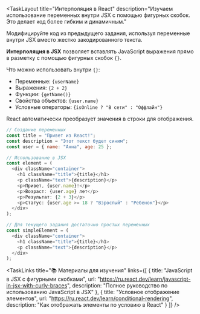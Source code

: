 <TaskLayout 
  title="Интерполяция в React"
  description="Изучаем использование переменных внутри JSX с помощью фигурных скобок. Это делает код более гибким и динамичным."
>

<TaskObjective>

Модифицируйте код из предыдущего задания, используя переменные внутри JSX вместо жестко закодированного текста.

</TaskObjective>

<Info>

**Интерполяция в JSX** позволяет вставлять JavaScript выражения прямо в разметку с помощью фигурных скобок `{}`.

Что можно использовать внутри `{}`:
- Переменные: `{userName}`
- Выражения: `{2 + 2}`
- Функции: `{getName()}`
- Свойства объектов: `{user.name}`
- Условные операторы: `{isOnline ? "В сети" : "Оффлайн"}`

React автоматически преобразует значения в строки для отображения.

</Info>

<CodeExample title="Примеры интерполяции в JSX">

```javascript
// Создание переменных
const title = "Привет из React!";
const description = "Этот текст будет синим";
const user = { name: "Анна", age: 25 };

// Использование в JSX
const element = (
  <div className="container">
    <h1 className="title">{title}</h1>
    <p className="text">{description}</p>
    <p>Привет, {user.name}!</p>
    <p>Возраст: {user.age} лет</p>
    <p>Результат: {2 + 3}</p>
    <p>Статус: {user.age >= 18 ? "Взрослый" : "Ребенок"}</p>
  </div>
);

// Для текущего задания достаточно простых переменных
const simpleElement = (
  <div className="container">
    <h1 className="title">{title}</h1>
    <p className="text">{description}</p>
  </div>
);
```

</CodeExample>

<TaskLinks 
  title="📚 Материалы для изучения"
  links={[
    {
      title: "JavaScript в JSX с фигурными скобками",
      url: "https://ru.react.dev/learn/javascript-in-jsx-with-curly-braces",
      description: "Полное руководство по использованию JavaScript в JSX"
    },
    {
      title: "Условное отображение элементов",
      url: "https://ru.react.dev/learn/conditional-rendering",
      description: "Как отображать элементы по условию в React"
    }
  ]}
/>

</TaskLayout> 